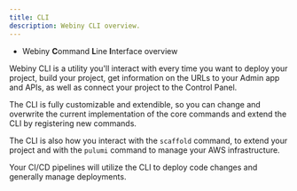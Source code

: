 ```yaml
---
title: CLI
description: Webiny CLI overview.
---
```



<Alert type="success" title="WHAT YOU'LL LEARN">

- Webiny **C**ommand **L**ine **I**nterface overview

</Alert>

Webiny CLI is a utility you'll interact with every time you want to deploy your project, build your project, get information on the URLs to your Admin app and APIs, as well as connect your project to the Control Panel.

The CLI is fully customizable and extendible, so you can change and overwrite the current implementation of the core commands and extend the CLI by registering new commands.

The CLI is also how you interact with the `scaffold` command, to extend your project and with the `pulumi` command to manage your AWS infrastructure.

Your CI/CD pipelines will utilize the CLI to deploy code changes and generally manage deployments.
